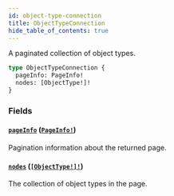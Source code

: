```yaml
---
id: object-type-connection
title: ObjectTypeConnection
hide_table_of_contents: true
---
```



A paginated collection of object types.

```graphql
type ObjectTypeConnection {
  pageInfo: PageInfo!
  nodes: [ObjectType!]!
}
```


### Fields

#### [`pageInfo`](#) ([`PageInfo!`](/docs/directory-api-reference/schema/objects/page-info))

Pagination information about the returned page.


#### [`nodes`](#) ([`[ObjectType!]!`](/docs/directory-api-reference/schema/objects/object-type))

The collection of object types in the page.




